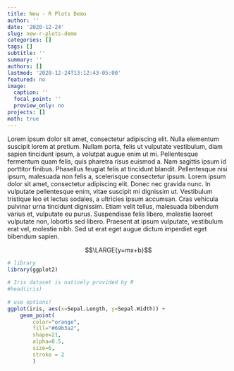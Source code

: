 ```yaml
---
title: New - R Plots Demo
author: ''
date: '2020-12-24'
slug: new-r-plots-demo
categories: []
tags: []
subtitle: ''
summary: ''
authors: []
lastmod: '2020-12-24T13:12:43-05:00'
featured: no
image:
  caption: ''
  focal_point: ''
  preview_only: no
projects: []
math: true
---
```


Lorem ipsum dolor sit amet, consectetur adipiscing elit. Nulla elementum suscipit lorem at pretium. Nullam porta, felis ut vulputate vestibulum, diam sapien tincidunt ipsum, a volutpat augue enim ut mi. Pellentesque fermentum quam felis, quis pharetra risus euismod a. Nam sagittis ipsum id porttitor finibus. Phasellus feugiat felis at tincidunt blandit. Pellentesque nisi ipsum, malesuada non felis a, scelerisque consectetur ipsum. Lorem ipsum dolor sit amet, consectetur adipiscing elit. Donec nec gravida nunc. In vulputate pellentesque enim, vitae suscipit mi dignissim ut. Vestibulum tristique leo et lectus sodales, a ultricies ipsum accumsan. Cras vehicula pulvinar urna tincidunt dignissim. Etiam velit tellus, malesuada bibendum varius et, vulputate eu purus. Suspendisse felis libero, molestie laoreet vulputate non, lobortis sed libero. Praesent at ipsum vulputate, vestibulum erat vel, molestie nibh. Sed ut erat eget augue dictum imperdiet eget bibendum sapien.

$$\LARGE{y=mx+b}$$

```r
# library
library(ggplot2)
 
# Iris dataset is natively provided by R
#head(iris)
 
# use options!
ggplot(iris, aes(x=Sepal.Length, y=Sepal.Width)) + 
    geom_point(
        color="orange",
        fill="#69b3a2",
        shape=21,
        alpha=0.5,
        size=6,
        stroke = 2
        )
```
